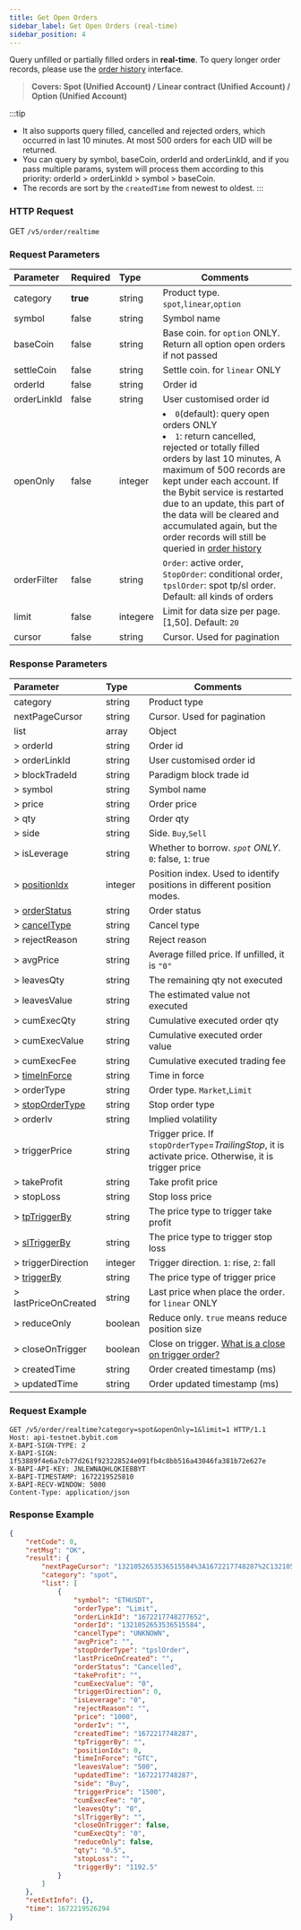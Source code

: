 ```yaml
---
title: Get Open Orders
sidebar_label: Get Open Orders (real-time)
sidebar_position: 4
---
```

Query unfilled or partially filled orders in **real-time**. To query longer order records, please use the [order history](order-list#) interface.
> **Covers: Spot (Unified Account) / Linear contract (Unified Account) / Option (Unified Account)**

:::tip
- It also supports query filled, cancelled and rejected orders, which occurred in last 10 minutes. At most 500 orders for each UID will be returned.
- You can query by symbol, baseCoin, orderId and orderLinkId, and if you pass multiple params, system will process them according to this priority: orderId > orderLinkId > symbol > baseCoin.
- The records are sort by the `createdTime` from newest to oldest.
:::

### HTTP Request
GET `/v5/order/realtime`

### Request Parameters
| Parameter | Required | Type | Comments|
|:----- |:-------|:-----|------ |
|category |**true** |string |Product type. `spot`,`linear`,`option` |
|symbol |false |string |Symbol name |
|baseCoin |false |string |Base coin. for `option` ONLY. Return all option open orders if not passed|
|settleCoin |false |string |Settle coin. for `linear` ONLY|
|orderId |false |string |Order id |
|orderLinkId |false |string |User customised order id |
|openOnly |false |integer |<li>`0`(default): query open orders ONLY</li><li>`1`: return cancelled, rejected or totally filled orders by last 10 minutes, A maximum of 500 records are kept under each account. If the Bybit service is restarted due to an update, this part of the data will be cleared and accumulated again, but the order records will still be queried in [order history](order-list#)</li>|
|orderFilter |false |string|`Order`: active order, `StopOrder`: conditional order, `tpslOrder`: spot tp/sl order. Default: all kinds of orders|
|limit |false |integere |Limit for data size per page. [1,50]. Default: `20`|
|cursor |false |string |Cursor. Used for pagination|

### Response Parameters
| Parameter | Type | Comments|
|:----- |:-----|------ |
|category |string |Product type |
|nextPageCursor |string |Cursor. Used for pagination |
|list |array |Object |
|> orderId  |string |Order id |
|> orderLinkId |string |User customised order id |
|> blockTradeId |string |Paradigm block trade id |
|> symbol |string |Symbol name |
|> price |string |Order price |
|> qty |string |Order qty |
|> side |string |Side. `Buy`,`Sell`|
|> isLeverage |string |Whether to borrow. _`spot` ONLY_. `0`: false, `1`: true|
|> [positionIdx](../enum#positionidx) |integer |Position index. Used to identify positions in different position modes.|
|> [orderStatus](../enum#orderstatus) |string |Order status |
|> [cancelType](../enum#canceltype) |string |Cancel type |
|> rejectReason |string |Reject reason |
|> avgPrice |string |Average filled price. If unfilled, it is `"0"` |
|> leavesQty |string |The remaining qty not executed |
|> leavesValue |string |The estimated value not executed |
|> cumExecQty |string |Cumulative executed order qty |
|> cumExecValue |string |Cumulative executed order value |
|> cumExecFee |string |Cumulative executed trading fee |
|> [timeInForce](../enum#timeinforce) |string |Time in force |
|> orderType |string |Order type. `Market`,`Limit` |
|> [stopOrderType](../enum#stopordertype) |string |Stop order type |
|> orderIv |string |Implied volatility |
|> triggerPrice |string |Trigger price. If `stopOrderType`=_TrailingStop_, it is activate price. Otherwise, it is trigger price|
|> takeProfit |string |Take profit price |
|> stopLoss |string |Stop loss price |
|> [tpTriggerBy](../enum#triggerby) |string |The price type to trigger take profit |
|> [slTriggerBy](../enum#triggerby) |string |The price type to trigger stop loss |
|> triggerDirection |integer |Trigger direction. `1`: rise, `2`: fall |
|> [triggerBy](../enum#triggerby) |string |The price type of trigger price |
|> lastPriceOnCreated |string |Last price when place the order. for `linear` ONLY |
|> reduceOnly |boolean |Reduce only. `true` means reduce position size |
|> closeOnTrigger |boolean |Close on trigger. <a href="https://www.bybit.com/en-US/help-center/bybitHC_Article?language=en_US&id=000001050">What is a close on trigger order?</a> |
|> createdTime |string |Order created timestamp (ms) |
|> updatedTime |string |Order updated timestamp (ms) |

### Request Example

```http
GET /v5/order/realtime?category=spot&openOnly=1&limit=1 HTTP/1.1
Host: api-testnet.bybit.com
X-BAPI-SIGN-TYPE: 2
X-BAPI-SIGN: 1f53889f4e6a7cb77d261f923228524e091fb4c8bb516a43046fa381b72e627e
X-BAPI-API-KEY: JNLEWNAQHLQKIEBBYT
X-BAPI-TIMESTAMP: 1672219525810
X-BAPI-RECV-WINDOW: 5000
Content-Type: application/json
```

### Response Example

```json
{
    "retCode": 0,
    "retMsg": "OK",
    "result": {
        "nextPageCursor": "1321052653536515584%3A1672217748287%2C1321052653536515584%3A1672217748287",
        "category": "spot",
        "list": [
            {
                "symbol": "ETHUSDT",
                "orderType": "Limit",
                "orderLinkId": "1672217748277652",
                "orderId": "1321052653536515584",
                "cancelType": "UNKNOWN",
                "avgPrice": "",
                "stopOrderType": "tpslOrder",
                "lastPriceOnCreated": "",
                "orderStatus": "Cancelled",
                "takeProfit": "",
                "cumExecValue": "0",
                "triggerDirection": 0,
                "isLeverage": "0",
                "rejectReason": "",
                "price": "1000",
                "orderIv": "",
                "createdTime": "1672217748287",
                "tpTriggerBy": "",
                "positionIdx": 0,
                "timeInForce": "GTC",
                "leavesValue": "500",
                "updatedTime": "1672217748287",
                "side": "Buy",
                "triggerPrice": "1500",
                "cumExecFee": "0",
                "leavesQty": "0",
                "slTriggerBy": "",
                "closeOnTrigger": false,
                "cumExecQty": "0",
                "reduceOnly": false,
                "qty": "0.5",
                "stopLoss": "",
                "triggerBy": "1192.5"
            }
        ]
    },
    "retExtInfo": {},
    "time": 1672219526294
}
```
